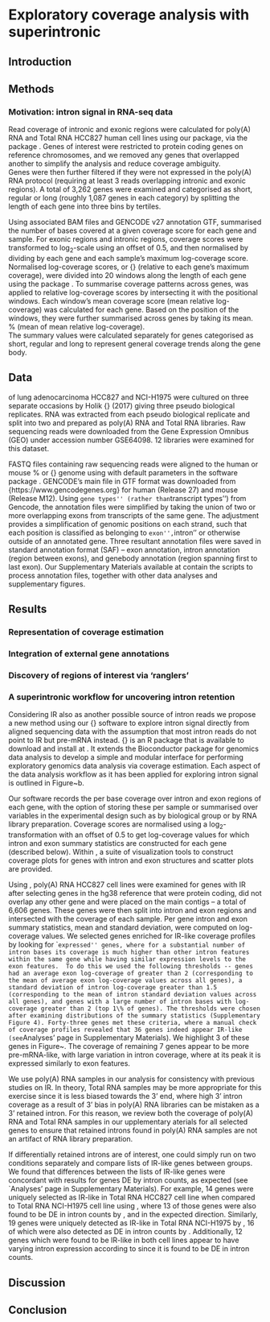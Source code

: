 # Exploratory coverage analysis with superintronic {#ch:intron}

## Introduction


## Methods

### Motivation: intron signal in RNA-seq data

Read coverage of intronic and exonic regions were calculated for poly(A) RNA and Total RNA HCC827 human cell lines using our \textit{superintronic} package, via the \textit{Rsamtools} package \cite{rsamtools,GenomicRanges}.
Genes of interest were restricted to protein coding genes on reference chromosomes, and we removed any genes that overlapped another to simplify the analysis and reduce coverage ambiguity.  
Genes were then further filtered if they were not expressed in the poly(A) RNA protocol (requiring at least 3 reads overlapping intronic and exonic regions). 
A total of 3,262 genes were examined and categorised as short, regular or long (roughly 1,087 genes in each category) by splitting the length of each gene into three bins by tertiles. 

Using associated BAM files and GENCODE v27 annotation GTF, \textit{superintronic} summarised the number of bases covered at a given coverage score for each gene and sample.
For exonic regions and intronic regions, coverage scores were transformed to log$_2$-scale using an offset of 0.5, and then normalised by dividing by each gene and each sample's maximum log-coverage score.
Normalised log-coverage scores, or {\it relative log-coverage} (relative to each gene's maximum coverage), were divided into 20 windows along the length of each gene using the \textit{GenomicRanges} package \cite{GenomicRanges}.
To summarise coverage patterns across genes, \textit{plyranges} \cite{Lee2019plyranges} was applied to relative log-coverage scores by intersecting it with the positional windows.
Each window's mean coverage score (mean relative log-coverage) was calculated for each gene.
Based on the position of the windows, they were further summarised across genes by taking its mean. % (mean of mean relative log-coverage).  
The summary values were calculated separately for genes categorised as short, regular and long to represent general coverage trends along the gene body.

## Data

\textit{Human cell lines} of lung adenocarcinoma HCC827 and NCI-H1975 were cultured on three
separate occasions by Holik {\it et al.} (2017) \cite{Holik:NAR:2017} giving three pseudo biological replicates. 
RNA was extracted from each pseudo biological replicate and split into two and prepared as poly(A) RNA and Total RNA libraries.
Raw sequencing reads were downloaded from the Gene Expression Omnibus (GEO) \citep{GEO:2013} under accession number GSE64098.
12 libraries were examined for this dataset. 

FASTQ files containing raw sequencing reads were aligned to the human \textit{hg38} or mouse \textit{mm10}
% or {\color{blue}{zebrafish \textit{GRCz11}}} 
genome using \textit{subjunc} \citep{Liao:NAR:2013} with default parameters in the \textit{Rsubread} software package \citep{Rsubread:2019}. 
GENCODE's main \textit{Comprehensive gene annotation} file in GTF format was downloaded from {https://www.gencodegenes.org} for human (Release 27) and mouse (Release M12). 
Using ``gene types'' (rather than ``transcript types'') from Gencode, the annotation files were simplified by taking the union of two or more overlapping exons from transcripts of the same gene.
The adjustment provides a simplification of genomic positions on each strand, such that each position is classified as belonging to ``exon'', ``intron'' or otherwise outside of an annotated gene.
Three resultant annotation files were saved in standard annotation format (SAF) -- exon annotation, intron annotation (region between exons), and genebody annotation (region spanning first to last exon).
Our Supplementary Materials available at \href{https://github.com/charitylaw/Intron-reads}{https://github.com/charitylaw/Intron-reads} contain the scripts to process annotation files, together with other data analyses and supplementary figures. 


## Results



### Representation of coverage estimation


### Integration of external gene annotations


### Discovery of regions of interest via 'ranglers'



### A superintronic workflow for uncovering intron retention

Considering IR also as another possible source of intron reads we propose a new method using our {\it superintronic} software to explore intron signal directly from aligned sequencing data with the assumption that most intron reads do not point to IR but pre-mRNA instead. 
{\it Superintronic} is an R package that is available to download and install at \href{https://github.com/sa-lee/superintronic}{https://github.com/sa-lee/superintronic}. 
It extends the \textit{plyranges} Bioconductor package \citep{Lee2019plyranges} for genomics data analysis to develop a simple and modular interface for performing exploratory  genomics data analysis via coverage estimation. 
Each aspect of the \textit{superintronic} data analysis workflow as it has been applied for exploring intron signal is outlined in Figure~\ref{fig:workflows}b. 

Our software records the per base coverage over intron and exon regions of each gene, with the option of storing these per sample or summarised over variables in the experimental design such as by biological group or by RNA library preparation. 
Coverage scores are normalised using a log$_2$-transformation with an offset of 0.5 to get log-coverage values for which intron and exon summary statistics are constructed for each gene (described below).
Within \textit{superintronic}, a suite of visualization tools to construct coverage plots for genes with intron and exon structures and scatter plots are provided. 


\subsection{\textit{Superintronic} finds genes with IR-like coverage profiles in human cell lines}

\begin{figure*}[!tpb]
\centerline{\includegraphics[width=\textwidth]{coverage-si-hits.pdf}}
\caption{{\it Superintronic} selects genes with IR-like coverage profiles in poly(A) RNA HCC827 cell lines. Genes (a) PSMB7, (b) EIF2S3, and (c) ARGLU1 are highlighted out of 43 genes selected. Whilst the analysis was carried out on poly(A) RNA libraries, coverage is shown for both poly(A) RNA HCC827 (top) and Total RNA HCC827 (bottom) samples to ensure that results are not an artifact of RNA library preparation. Coverage is oriented from 5' to 3', with exon regions coloured green and intron regions coloured orange.
}\label{fig:ir}
\end{figure*}


Using \textit{superintronic}, poly(A) RNA HCC827 cell lines were examined for genes with IR  after selecting genes in the hg38 reference that were protein coding, did not overlap any other gene and were placed on the main contigs -- a total of 6,606 genes. 
These genes were then split into intron and exon regions and intersected with the coverage of each sample. 
Per gene intron and exon summary statistics, mean and standard deviation, were computed on log-coverage values. 
We selected genes enriched for IR-like coverage profiles by looking for ``expressed'' genes, where for a substantial number of intron bases its coverage is much higher than other intron features within the same gene while having similar expression levels to the exon features. 
To do this we used the following thresholds -- genes had an average exon log-coverage of greater than 2 (corresponding to the mean of average exon log-coverage values across all genes), a standard deviation of intron log-coverage greater than 1.5 (corresponding to the mean of intron standard deviation values across all genes), and genes with a large number of intron bases with log-coverage greater than 2 (top 1\% of genes).
The thresholds were chosen after examining distributions of the summary statistics (Supplementary Figure 4).
Forty-three genes met these criteria, where a manual check of coverage profiles revealed that 36 genes indeed appear IR-like (see `Analyses' page in Supplementary Materials).
We highlight 3 of these genes in Figure~\ref{fig:ir}.
The coverage of remaining 7 genes appear to be more pre-mRNA-like, with large variation in intron coverage, where at its peak it is expressed similarly to exon features. 

We use poly(A) RNA samples in our analysis for consistency with previous studies on IR.
In theory, Total RNA samples may be more appropriate for this exercise since it is less biased towards the 3' end, where high 3' intron coverage as a result of 3' bias in poly(A) RNA libraries can be mistaken as a 3' retained intron. 
For this reason, we review both the coverage of poly(A) RNA and Total RNA samples in  our \textcolor{red}{S}upplementary \textcolor{red}{M}aterials for all selected genes to ensure that retained introns found in poly(A) RNA samples are not an artifact of RNA library preparation. 

If differentially retained introns are of interest, one could simply run \textit{superintronic} on two conditions separately and compare lists of IR-like genes between groups.
We found that differences between the lists of IR-like genes were concordant with \textit{index} results for genes DE by intron counts, as expected (see `Analyses' page in Supplementary Materials).
For example, 14 genes were uniquely selected as IR-like in Total RNA HCC827 cell line when compared to Total RNA NCI-H1975 cell line using \textit{superintronic}, where 13 of those genes were also found to be DE in intron counts by \textit{index}, and in the expected direction.
Similarly, 19 genes were uniquely detected as IR-like in Total RNA NCI-H1975 by \textit{superintronic}, 16 of which were also detected as DE in intron counts by \textit{index}.
Additionally, 12 genes which were found to be IR-like in both cell lines appear to have varying intron expression according to \textit{index} since it is found to be DE in intron counts. 

\textcolor{red}{
Whilst genes that are uniquely IR-like were concordant with directional changes in intron counts, we did not find that IR-like genes played a large part in \textit{index} gene categorisation.
This was mostly expected since thousands of genes were detected as significantly DE by \textit{index} and a relatively small number of genes were detected as IR-like by \textit{superintronic}.
Specifically, IR-like genes did not overlap with one particular \textit{index} category (see `Analyses' page in Supplementary Materials).
Of genes that are classified as intron+ or intron-, only 3 out of 1,006 genes were also detected by \textit{superintronic} as IR-like.
In the ``mixed'' category, 2 out of 54 genes were also detected as IR-like.
}



## Discussion

## Conclusion


<!-- ## Data -->

<!-- We will use data from 12 samples from the human cell line mixture RNA-seq -->
<!-- data. There are three biological replicates across two library preparation kits, -->
<!-- a polyA kit and a total RNA kit. The BAM files have been previously aligned -->
<!-- with subread using the hg20 reference genome.  -->

<!-- ```{r prepare-design, echo= FALSE} -->
<!-- design <- readRDS(here("data", "superintronic", "design.rds")) -->
<!-- ``` -->


<!-- ## `superintronic` analysis -->

<!-- A superintronic analysis consists of four steps: -->
<!-- 1. Preparing the annotation and extract exonic/intronic parts -->
<!-- 2. Computing coverage over regions of interest -->
<!-- 3. Summarising coverage over regions of interest -->
<!-- 4. Visualising the results -->

<!-- Steps 1 and 2. are performed in the `scripts/run_coverage.R` -->

<!-- ### Preparing GFF/GTF files -->

<!-- ```{r gff} -->
<!-- library(superintronic) -->
<!-- parts <- readRDS(here::here("data", "complete-annotation.rds")) -->
<!-- parts -->
<!-- ``` -->

<!-- These can be interrogated as desired, but for our purposes we will keep -->
<!-- genes that are protein coding, on main chromosomes but not mitochondrial  -->
<!-- genome, and do not overlap any other genes and have more than one exon. -->

<!-- ```{r default-filter, echo = FALSE} -->
<!-- parts_sub <- readRDS(here::here("data", "filtered-annotation.rds")) -->
<!-- parts_sub -->
<!-- ``` -->


<!-- ## Coverage over intronic/exonic regions -->

<!-- Now all the ingredients are in place to merge the coverage scores -->
<!-- to our prepared annotation with `join_parts()`. This again -->
<!-- returns a GRanges object, restricted to the intersection of the  -->
<!-- coverage ranges with intron/exon ranges. Additional columns are added -->
<!-- corresponding to the properties of the intron/exon. -->


<!-- ```{r, load-features, echo = FALSE } -->
<!-- cvg_over_features <- readRDS(here::here("data", "parts-coverage.rds")) -->
<!-- ``` -->

<!-- Now we will compute summaries for each cell line and kit to detect IR  -->
<!-- genes. This consists of three steps -->

<!-- 1. Computing the average log-coverage over all exon/intron features: -->

<!-- ```{r rangenostics-01} -->
<!-- # compute intron/exon features -->
<!-- cvg_over_features <- cvg_over_features %>%  -->
<!--   mutate(log_score = log2(score + 0.5))   -->

<!-- cvg_by_features <- cvg_over_features %>%  -->
<!--   group_by(Kit, CellLine, gene_id, feature_type) -->
<!-- E_vals <- cvg_by_features %>%  -->
<!--   summarise(mn = Hmisc::wtd.mean(log_score, width), -->
<!--             sd = sqrt(Hmisc::wtd.var(log_score, width)), -->
<!--             raw_mn = Hmisc::wtd.mean(score, width), -->
<!--             score = score, -->
<!--             n_bases = width, -->
<!--             start = min(start), -->
<!--             end = max(end), -->
<!--             seqnames = unlist(unique(seqnames)), -->
<!--             strand = unlist(unique(feature_strand))) %>%  -->
<!--   makeGRangesFromDataFrame(keep.extra.columns = TRUE) -->
<!-- ``` -->


<!-- 2. For exon features computing the mean and variance of average log-coverage  -->
<!--    over all genes (lumpiness). -->

<!-- ```{r rangenostics-02} -->
<!-- lumpy <- E_vals %>%  -->
<!--   filter(sd > 0, feature_type == "exon") %>%  -->
<!--   group_by(Kit, CellLine) %>%  -->
<!--   summarise( -->
<!--     E_mu = mean(mn), -->
<!--     E_sd = mean(sd), -->
<!--     E_raw = mean(raw_mn) -->
<!-- ) -->
<!-- lumpy  -->
<!-- mcols(E_vals) <- cbind(mcols(E_vals), -->
<!--                        lumpy[match(paste0(E_vals$Kit, E_vals$CellLine),  -->
<!--                                    paste0(lumpy$Kit, lumpy$CellLine)), -c(1,2)]) -->
<!-- E_vals <- E_vals %>%  -->
<!--   mutate( -->
<!--     n_bases_E_raw = sum(n_bases[score > E_raw]), -->
<!--   )  -->
<!-- ``` -->


<!-- 3. Compute the average number of bases with a  -->
<!--    log-coverage score above the E values defined above. We have also computed -->
<!--    a smooth between over the intron/exon feature standard deviation against -->
<!--    the average for visualisation purposes. -->

<!-- ```{r rangenostics-03} -->
<!-- rango <- E_vals %>%  -->
<!--   plyranges::select(-n_bases, -score, -seqnames, -start, -end, -width, -strand,  -->
<!--          .drop_ranges = TRUE) %>%  -->
<!--   dplyr::as_tibble() %>%  -->
<!--   group_by(Kit, CellLine, feature_type) %>%  -->
<!--   tidyr::nest() %>%  -->
<!--   mutate( -->
<!--     smooth = lapply(data, function(x) { -->
<!--       mgcv::gam(sd ~ s(mn), data = x) -->
<!--       }), -->
<!--     augment = lapply(smooth, broom::augment), -->
<!--   ) %>%  -->
<!--   tidyr::unnest(data, augment) %>%  -->
<!--   dplyr::select(-dplyr::ends_with("1"), -.sigma) -->
<!-- ``` -->

<!-- 4. Plot the results. -->

<!-- We get very similar results to a `voom` plot in a standard limma analysis. We -->
<!-- have also overlaid on the E_mu and E_sigma values as potential cut-offs for -->
<!-- each feature.  -->

<!-- ```{r voom-like-plot} -->
<!-- # rangenostics feature_average vs feature_sd coloured by n of bases above -->
<!-- # average raw exon coverage -->
<!-- library(ggplot2) -->
<!-- voom_plot <- function(.x, .y) { -->
<!--   p <- ggplot(data = .x, aes(x = mn, y = sd)) + -->
<!--     geom_point() + -->
<!--     geom_line(aes(y = .fitted), colour = "blue") + -->
<!--     geom_vline(aes(xintercept = E_mu),  -->
<!--                data  = dplyr::distinct(.x, feature_type, E_mu)) + -->
<!--     geom_hline(aes(yintercept = E_sd), -->
<!--                data = dplyr::distinct(.x, feature_type, E_sd)) + -->
<!--     facet_wrap(~feature_type) + -->
<!--     labs( -->
<!--          subtitle = paste(.y$Kit, .y$CellLine), -->
<!--          x = "mean log-coverage", -->
<!--          y = "sd log-covreage" -->
<!--     ) -->
<!--   fname <- here::here("img",  -->
<!--                       paste0(.y$Kit, "-", .y$CellLine,  -->
<!--                              "voom-like-plot.png") -->
<!--   ) -->
<!--   ggsave(fname, p) -->
<!-- } -->
<!-- rango %>%  -->
<!--   group_by(Kit, CellLine) %>%  -->
<!--   dplyr::group_walk(voom_plot) -->
<!-- ``` -->

<!-- We also plot pairs of summary values for each feature in a scatter plot matrix -->
<!-- (using a hexbin scatter plot). Again we get similar results to the plots -->
<!-- produced by a DE analysis from InDeX. -->

<!-- ```{r rangenostics-pairs} -->
<!-- all_features <- tidyr::gather(rango, "key", "value",  -->
<!--                               -Kit, -CellLine, -gene_id, -feature_type,  -->
<!--                               -E_mu, -E_sd, -E_raw) %>%  -->
<!--   mutate(var = paste0(feature_type, "_", key)) %>%  -->
<!--   plyranges::select(-feature_type, -key) %>%  -->
<!--   arrange(gene_id) %>%  -->
<!--   tidyr::spread(var, value) -->
<!-- pairs_plot <- function(.x, .y) { -->
<!--   sub <- plyranges::select(.x,  -->
<!--                            exon_mn,  -->
<!--                            intron_mn,  -->
<!--                            intron_sd,  -->
<!--                            bases_above = intron_n_bases_E_raw) -->
<!--   fname <- here::here("img",  -->
<!--                       paste0(.y$Kit, "-", .y$CellLine,  -->
<!--                              "-pairs-plot.png") -->
<!--   ) -->

<!--   p <- GGally::ggpairs(sub, columns = 1:4, lower = list(continuous = hex)) -->
<!--   ggsave(fname, p) -->
<!-- } -->
<!-- all_features %>%  -->
<!--   group_by(Kit, CellLine) %>%  -->
<!--   dplyr::group_walk(pairs_plot) -->


<!-- ``` -->

<!-- 5. Decide on cut-off over each feature. It appears that choosing genes -->
<!-- with high intron feature standard deviations, and with number of bases above -->
<!-- E_mu in the 99th percentile discriminates intron retention features well. -->

<!-- ```{r rangenositcs-hits} -->
<!-- hits <- all_features %>%  -->
<!--   group_by(Kit, CellLine) %>%  -->
<!--   filter(exon_mn > E_mu,  -->
<!--          intron_sd > E_sd,  -->
<!--          intron_n_bases_E_raw > quantile(intron_n_bases_E_raw, 0.99))   -->

<!-- dplyr::count(hits) -->
<!-- ``` -->

<!-- 6. We can also look at overlaps between sets using an UpSet plot: -->

<!-- ```{r, echo  = FALSE} -->
<!-- sets <- hits %>%  -->
<!--   dplyr::distinct(gene_id) %>% -->
<!--   arrange(gene_id) %>%  -->
<!--   mutate(value = 1L, var = paste(CellLine, Kit)) %>%  -->
<!--   ungroup() %>%   -->
<!--   plyranges::select(gene_id, var, value) %>%  -->
<!--   tidyr::spread(var, value) %>%  -->
<!--   dplyr::mutate_at(2:5, .funs = ~ dplyr::if_else(is.na(.), 0L, .))  -->
<!-- sets <- as.data.frame(sets) -->
<!-- library(UpSetR) -->
<!-- pdf(here::here("img", "olaps-superintronic-hits.pdf")) -->
<!-- upset(sets) -->
<!-- dev.off() -->
<!-- ``` -->
